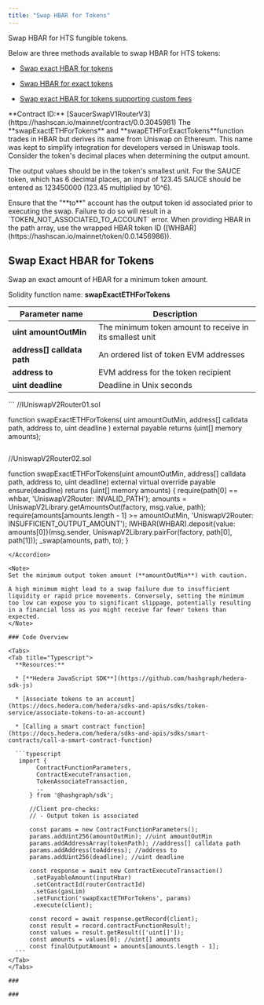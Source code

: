 ```yaml
---
title: "Swap HBAR for Tokens"
---
```


Swap HBAR for HTS fungible tokens.

Below are three methods available to swap HBAR for HTS tokens:

* [Swap exact HBAR for tokens](/developer/saucerswap-v1/swap-operations/swap-hbar-for-tokens#swap-exact-hbar-for-tokens)

* [Swap HBAR for exact tokens](/developer/saucerswap-v1/swap-operations/swap-hbar-for-tokens#swap-hbar-for-exact-tokens)

* [Swap exact HBAR for tokens supporting custom fees](/developer/saucerswap-v1/swap-operations/swap-hbar-for-tokens#swap-exact-hbar-for-tokens-supporting-custom-fees)

<Info>
  **Contract ID:** [SaucerSwapV1RouterV3](https://hashscan.io/mainnet/contract/0.0.3045981)
</Info>

<Info>
  The **swapExactETHForTokens** and  **swapETHForExactTokens**function trades in HBAR but derives its name from Uniswap on Ethereum. This name was kept to simplify integration for developers versed in Uniswap tools.
</Info>

<Info>
  Consider the token's decimal places when determining the output amount.

  The output values should be in the token's smallest unit. For the SAUCE token, which has 6 decimal places, an input of 123.45 SAUCE should be entered as 123450000 (123.45 multiplied by 10^6).
</Info>

<Info>
  Ensure that the "**to**" account has the output token id associated prior to executing the swap. Failure to do so will result in a `TOKEN_NOT_ASSOCIATED_TO_ACCOUNT` error.
</Info>

<Info>
  When providing HBAR in the path array, use the wrapped HBAR token ID ([WHBAR](https://hashscan.io/mainnet/token/0.0.1456986)).
</Info>

## Swap Exact HBAR for Tokens

Swap an exact amount of HBAR for a minimum token amount.

Solidity function name: **swapExactETHForTokens**

| Parameter name               | Description                                              |
| ---------------------------- | -------------------------------------------------------- |
| **uint amountOutMin**        | The minimum token amount to receive in its smallest unit |
| **address\[] calldata path** | An ordered list of token EVM addresses                   |
| **address to**               | EVM address for the token recipient                      |
| **uint deadline**            | Deadline in Unix seconds                                 |

<Accordion title="Solidity Interface & Function Body">
  ```
  //IUniswapV2Router01.sol

  function swapExactETHForTokens(
    uint amountOutMin, 
    address[] calldata path, 
    address to, 
    uint deadline
  ) external payable returns (uint[] memory amounts);
  ```

  ```
  //UniswapV2Router02.sol

  function swapExactETHForTokens(uint amountOutMin, address[] calldata path, address to, uint deadline)
    external
    virtual
    override
    payable
    ensure(deadline)
    returns (uint[] memory amounts)
  {
    require(path[0] == whbar, 'UniswapV2Router: INVALID_PATH');
    amounts = UniswapV2Library.getAmountsOut(factory, msg.value, path);
    require(amounts[amounts.length - 1] >= amountOutMin, 'UniswapV2Router: INSUFFICIENT_OUTPUT_AMOUNT');
    IWHBAR(WHBAR).deposit{value: amounts[0]}(msg.sender, UniswapV2Library.pairFor(factory, path[0], path[1]));
    _swap(amounts, path, to);
  }
  ```
</Accordion>

<Note>
  Set the minimum output token amount (**amountOutMin**) with caution.

  A high minimum might lead to a swap failure due to insufficient liquidity or rapid price movements. Conversely, setting the minimum too low can expose you to significant slippage, potentially resulting in a financial loss as you might receive far fewer tokens than expected.
</Note>

### Code Overview

<Tabs>
  <Tab title="Typescript">
    **Resources:**

    * [**Hedera JavaScript SDK**](https://github.com/hashgraph/hedera-sdk-js)

    * [Associate tokens to an account](https://docs.hedera.com/hedera/sdks-and-apis/sdks/token-service/associate-tokens-to-an-account)

    * [Calling a smart contract function](https://docs.hedera.com/hedera/sdks-and-apis/sdks/smart-contracts/call-a-smart-contract-function)

    ```typescript
     import { 
          ContractFunctionParameters, 
          ContractExecuteTransaction,
          TokenAssociateTransaction,
          .. 
        } from '@hashgraph/sdk';

        //Client pre-checks:
        // - Output token is associated

        const params = new ContractFunctionParameters();
        params.addUint256(amountOutMin); //uint amountOutMin
        params.addAddressArray(tokenPath); //address[] calldata path
        params.addAddress(toAddress); //address to
        params.addUint256(deadline); //uint deadline
            
        const response = await new ContractExecuteTransaction()
         .setPayableAmount(inputHbar)
         .setContractId(routerContractId)
         .setGas(gasLim)
         .setFunction('swapExactETHForTokens', params)
         .execute(client);
         
        const record = await response.getRecord(client);
        const result = record.contractFunctionResult!;
        const values = result.getResult(['uint[]']);
        const amounts = values[0]; //uint[] amounts
        const finalOutputAmount = amounts[amounts.length - 1];
    ```
  </Tab>
</Tabs>

###

###